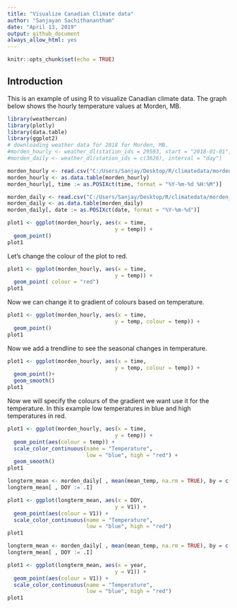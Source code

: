 ```yaml
---
title: "Visualize Canadian Climate data"
author: "Sanjayan Sachithanantham"
date: "April 13, 2019"
output: github_document
always_allow_html: yes
---
```


```r
knitr::opts_chunk$set(echo = TRUE)
```

## Introduction

This is an example of using R to visualize Canadian climate data.
The graph below shows the hourly temperature values at Morden, MB.


```r
library(weathercan)
library(plotly)
library(data.table)
library(ggplot2)
# downloading weather data for 2018 for Morden, MB. 
#morden_hourly <- weather_dl(station_ids = 29593, start = "2018-01-01", end = "2018-12-31")
#morden_daily <- weather_dl(station_ids = c(3626), interval = "day")

morden_hourly <- read.csv("C:/Users/Sanjay/Desktop/R/climatedata/morden_hourly.csv", stringsAsFactors=FALSE)
morden_hourly <- as.data.table(morden_hourly)
morden_hourly[, time := as.POSIXct(time, format = "%Y-%m-%d %H:%M")]

morden_daily <- read.csv("C:/Users/Sanjay/Desktop/R/climatedata/morden_daily.csv", stringsAsFactors=FALSE)
morden_daily <- as.data.table(morden_daily)
morden_daily[, date := as.POSIXct(date, format = "%Y-%m-%d")]

plot1 <- ggplot(morden_hourly, aes(x = time,
                                  y = temp)) + 
  geom_point()
plot1
```

Let's change the colour of the plot to red.

```r
plot1 <- ggplot(morden_hourly, aes(x = time,
                                  y = temp)) + 
  geom_point( colour = "red")
plot1
```

Now we can change it to gradient of colours based on temperature.

```r
plot1 <- ggplot(morden_hourly, aes(x = time,
                                  y = temp, colour = temp)) + 
  geom_point()
plot1
```

Now we add a trendline to see the seasonal changes in temperature.

```r
plot1 <- ggplot(morden_hourly, aes(x = time,
                                  y = temp, colour = temp)) + 
  geom_point()+
  geom_smooth()
plot1
```

Now we will specify the colours of the gradient we want use it for the temperature. In this example low temperatures in blue and high temperatures in red.


```r
plot1 <- ggplot(morden_hourly, aes(x = time,
                                  y = temp)) + 
  geom_point(aes(colour = temp)) +
  scale_color_continuous(name = "Temperature",
                         low = "blue", high = "red") +
  geom_smooth()
plot1
```

```r
longterm_mean <- morden_daily[ , mean(mean_temp, na.rm = TRUE), by = c("month", "day")]
longterm_mean[ , DOY := .I]

plot1 <- ggplot(longterm_mean, aes(x = DOY,
                                  y = V1)) + 
  geom_point(aes(colour = V1)) +
  scale_color_continuous(name = "Temperature",
                         low = "blue", high = "red")
plot1
```

```r
longterm_mean <- morden_daily[ , mean(mean_temp, na.rm = TRUE), by = c("year")]
longterm_mean[ , DOY := .I]

plot1 <- ggplot(longterm_mean, aes(x = year,
                                  y = V1)) + 
  geom_point(aes(colour = V1)) +
  scale_color_continuous(name = "Temperature",
                         low = "blue", high = "red")
plot1
```




<!-- ## Including Plots -->

<!-- You can also embed plots, for example: -->

<!-- ```{r pressure, echo=FALSE} -->
<!-- plot(pressure) -->
<!-- ``` -->

<!-- Note that the `echo = FALSE` parameter was added to the code chunk to prevent printing of the R code that generated the plot. -->
